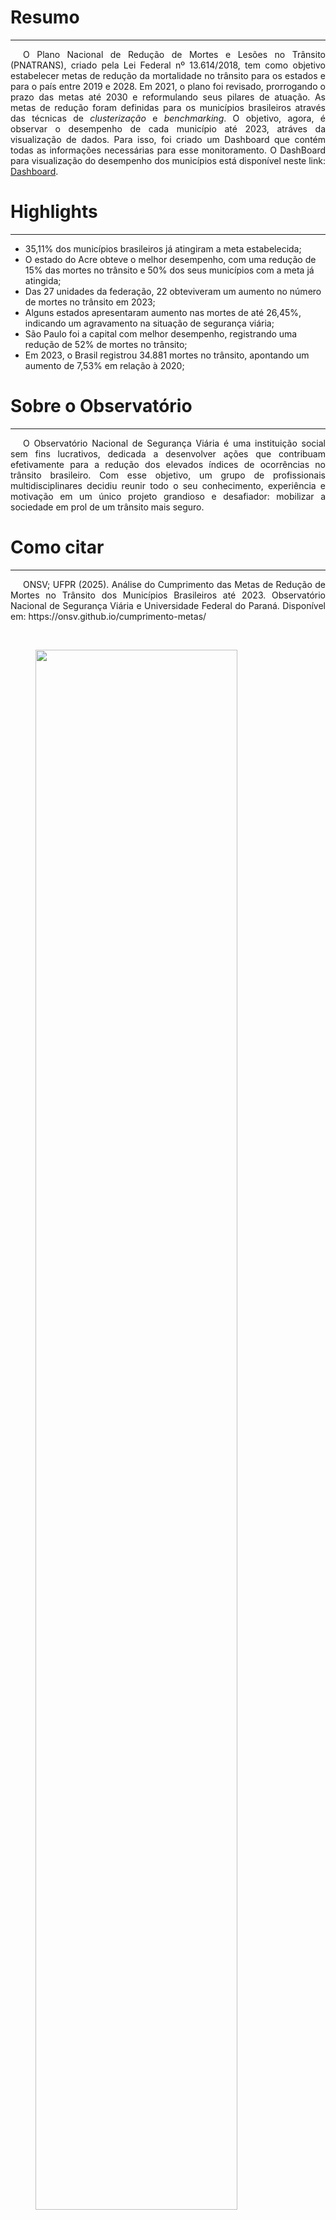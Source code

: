 ```{=html}
<style>
p {
  text-align: justify;  
  text-indent: 20px;   
}
</style>
```

# Resumo {.unnumbered}

------------------------------------------------------------------------

<p>

O Plano Nacional de Redução de Mortes e Lesões no Trânsito (PNATRANS), criado pela Lei Federal nº 13.614/2018, tem como objetivo estabelecer metas de redução da mortalidade no trânsito para os estados e para o país entre 2019 e 2028. Em 2021, o plano foi revisado, prorrogando o prazo das metas até 2030 e reformulando seus pilares de atuação. As metas de redução foram definidas para os municípios brasileiros através das técnicas de *clusterização* e *benchmarking*. O objetivo, agora, é observar o desempenho de cada município até 2023, atráves da visualização de dados. Para isso, foi criado um Dashboard que contém todas as informações necessárias para esse monitoramento. O DashBoard para visualização do desempenho dos municípios está disponível neste link: [Dashboard](https://beatrizmarques.shinyapps.io/cumprimento_metas/).

# Highlights {.unnumbered}

------------------------------------------------------------------------

-   35,11% dos municípios brasileiros já atingiram a meta estabelecida;
-   O estado do Acre obteve o melhor desempenho, com uma redução de 15% das mortes no trânsito e 50% dos seus municípios com a meta já atingida;
-   Das 27 unidades da federação, 22 obteviveram um aumento no número de mortes no trânsito em 2023;
-   Alguns estados apresentaram aumento nas mortes de até 26,45%, indicando um agravamento na situação de segurança viária;
-   São Paulo foi a capital com melhor desempenho, registrando uma redução de 52% de mortes no trânsito;
-   Em 2023, o Brasil registrou 34.881 mortes no trânsito, apontando um aumento de 7,53% em relação à 2020;

# Sobre o Observatório {.unnumbered}

------------------------------------------------------------------------

<p>

O Observatório Nacional de Segurança Viária é uma instituição social sem fins lucrativos, dedicada a desenvolver ações que contribuam efetivamente para a redução dos elevados índices de ocorrências no trânsito brasileiro. Com esse objetivo, um grupo de profissionais multidisciplinares decidiu reunir todo o seu conhecimento, experiência e motivação em um único projeto grandioso e desafiador: mobilizar a sociedade em prol de um trânsito mais seguro.

# Como citar {.unnumbered}

------------------------------------------------------------------------

<p>

ONSV; UFPR (2025). Análise do Cumprimento das Metas de Redução de Mortes no Trânsito dos Municípios Brasileiros até 2023. Observatório Nacional de Segurança Viária e Universidade Federal do Paraná. Disponível em: https://onsv.github.io/cumprimento-metas/

<br>

::::: {layout-ncol="3"}
::: center
![](img/onsv-logo.jpg){width="80%" fig-align="center"}
:::

::: right
![](img/marca_UFPR.png){width="60%" fig-align="center"}
:::
:::::

\`\`\`
